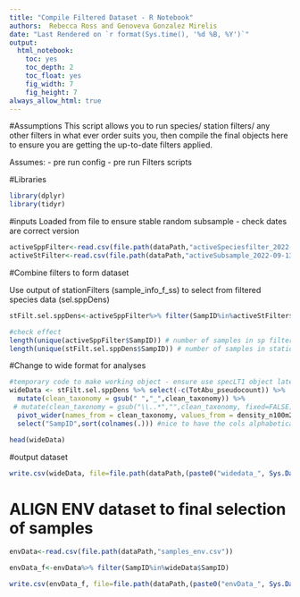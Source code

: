 ```yaml
---
title: "Compile Filtered Dataset - R Notebook"
authors:  Rebecca Ross and Genoveva Gonzalez Mirelis
date: "Last Rendered on `r format(Sys.time(), '%d %B, %Y')`"
output: 
  html_notebook: 
    toc: yes
    toc_depth: 2
    toc_float: yes
    fig_width: 7
    fig_height: 7
always_allow_html: true 
---
```


#Assumptions
This script allows you to run species/ station filters/ any other filters in what ever order suits you, then compile the final objects here to ensure you are getting the up-to-date filters applied.

Assumes:
- pre run config
- pre run Filters scripts


#Libraries
```r
library(dplyr)
library(tidyr)
```
#inputs
Loaded from file to ensure stable random subsample - check dates are correct version

```r
activeSppFilter<-read.csv(file.path(dataPath,"activeSpeciesfilter_2022-09-13.csv"))
activeStFilter<-read.csv(file.path(dataPath,"activeSubsample_2022-09-13.csv"))

```


#Combine filters to form dataset

Use output of stationFilters (sample_info_f_ss) to select from filtered species data (sel.sppDens)
```r
stFilt.sel.sppDens<-activeSppFilter%>% filter(SampID%in%activeStFilter$SampID) 

#check effect
length(unique(activeSppFilter$SampID)) # number of samples in sp filtered dataset
length(unique(stFilt.sel.sppDens$SampID)) # number of samples in station filtered sp filtered dataset 
```

#Change to wide format for analyses

```r
#temporary code to make working object - ensure use specLT1 object later
wideData <- stFilt.sel.sppDens %>% select(-c(TotAbu_pseudocount)) %>%
  mutate(clean_taxonomy = gsub(" ","_",clean_taxonomy)) %>%
 # mutate(clean_taxonomy = gsub("\\..*","",clean_taxonomy, fixed=FALSE)) %>%#removes whats after the ;
  pivot_wider(names_from = clean_taxonomy, values_from = density_n100m2, values_fill = 0, values_fn = sum)%>%
  select("SampID",sort(colnames(.))) #nice to have the cols alphabetical

head(wideData)

```

#output dataset
```r
write.csv(wideData, file=file.path(dataPath,(paste0("widedata_", Sys.Date(),".csv"))))
```

# ALIGN ENV dataset to final selection of samples
```r
envData<-read.csv(file.path(dataPath,"samples_env.csv"))

envData_f<-envData%>% filter(SampID%in%wideData$SampID) 

write.csv(envData_f, file=file.path(dataPath,(paste0("envData_", Sys.Date(),".csv"))))
```

